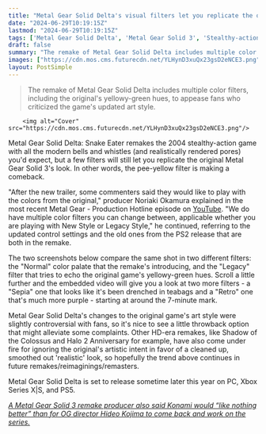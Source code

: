 ```yaml
---
title: "Metal Gear Solid Delta's visual filters let you replicate the original MGS 3's PS2 look"
date: "2024-06-29T10:19:15Z"
lastmod: "2024-06-29T10:19:15Z"
tags: ['Metal Gear Solid Delta', 'Metal Gear Solid 3', 'Stealthy-action', 'Remake', 'Color Filters', 'Legacy Style', 'New Style', 'Shadow of the Colossus', 'Halo 2 Anniversary', 'Remasters', 'Reimaginings']
draft: false
summary: "The remake of Metal Gear Solid Delta includes multiple color filters, including the original's yellowy-green hues, to appease fans who criticized the game's updated art style."
images: ["https://cdn.mos.cms.futurecdn.net/YLHynD3xuQx23gsD2eNCE3.png"]
layout: PostSimple
---
```

> The remake of Metal Gear Solid Delta includes multiple color filters, including the original's yellowy-green hues, to appease fans who criticized the game's updated art style.


        <img alt="Cover" src="https://cdn.mos.cms.futurecdn.net/YLHynD3xuQx23gsD2eNCE3.png"/>
        
Metal Gear Solid Delta: Snake Eater remakes the 2004 stealthy-action game with all the modern bells and whistles (and realistically rendered pores) you'd expect, but a few filters will still let you replicate the original Metal Gear Solid 3's look. In other words, the pee-yellow filter is making a comeback.

"After the new trailer, some commenters said they would like to play with the colors from the original," producer Noriaki Okamura explained in the most recent Metal Gear - Production Hotline episode on [YouTube](https://www.gamesradar.com/tag/youtube/). "We do have multiple color filters you can change between, applicable whether you are playing with New Style or Legacy Style," he continued, referring to the updated control settings and the old ones from the PS2 release that are both in the remake. 

The two screenshots below compare the same shot in two different filters: the "Normal" color palate that the remake's introducing, and the "Legacy" filter that tries to echo the original game's yellowy-green hues. Scroll a little further and the embedded video will give you a look at two more filters - a "Sepia" one that looks like it's been drenched in teabags and a "Retro" one that's much more purple - starting at around the 7-minute mark.



Metal Gear Solid Delta's changes to the original game's art style were slightly controversial with fans, so it's nice to see a little throwback option that might alleviate some complaints. Other HD-era remakes, like Shadow of the Colossus and Halo 2 Anniversary for example, have also come under fire for ignoring the original's artistic intent in favor of a cleaned up, smoothed out 'realistic' look, so hopefully the trend above continues in future remakes/reimaginings/remasters.

Metal Gear Solid Delta is set to release sometime later this year on PC, Xbox Series X|S, and PS5.

[<em>A Metal Gear Solid 3 remake producer also said Konami would “like nothing better” than for OG director Hideo Kojima to come back and work on the series.</em>](https://www.gamesradar.com/games/metal-gear/metal-gear-solid-3-remake-will-credit-hideo-kojima-and-the-original-developers-since-theyre-a-part-of-these-games-too-and-one-current-dev-says-hed-like-nothing-better-than-to-have-the-og-director-back/)
        